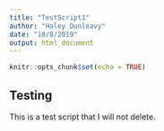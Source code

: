 ```yaml
---
title: "TestScript1"
author: "Haley Dunleavy"
date: "10/8/2019"
output: html_document
---
```


```r
knitr::opts_chunk$set(echo = TRUE)
```

## Testing

This is a test script that I will not delete.
